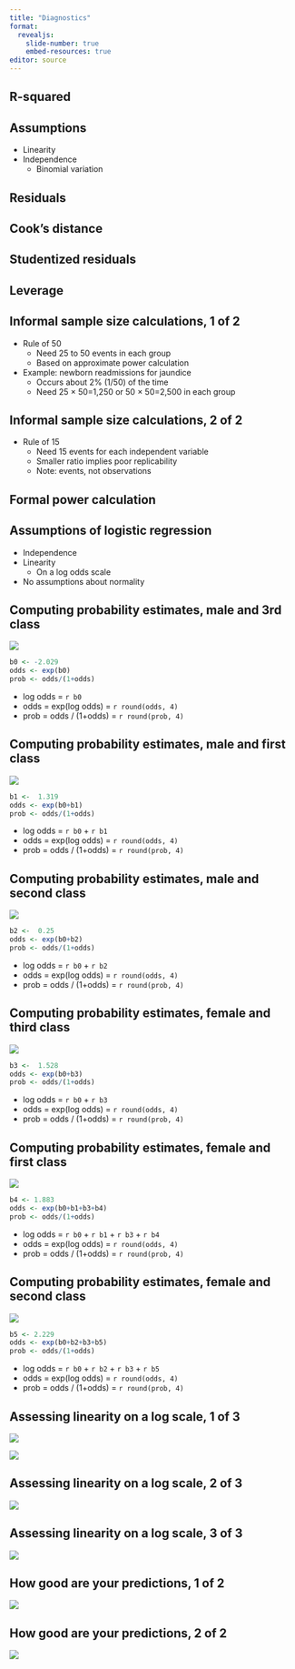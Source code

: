 ```yaml
---
title: "Diagnostics"
format: 
  revealjs:
    slide-number: true
    embed-resources: true
editor: source
---
```


## R-squared

## Assumptions

-   Linearity
-   Independence
    -   Binomial variation
    
## Residuals

## Cook's distance

## Studentized residuals

## Leverage

## Informal sample size calculations, 1 of 2

-   Rule of 50
    -   Need 25 to 50 events in each group
    -   Based on approximate power calculation
-   Example: newborn readmissions for jaundice
    -   Occurs about 2% (1/50) of the time
    -   Need 25 $\times$ 50=1,250 or 50 $\times$ 50=2,500 in each group
    
## Informal sample size calculations, 2 of 2

-   Rule of 15
    -   Need 15 events for each independent variable
    -   Smaller ratio implies poor replicability
    -   Note: events, not observations
    
## Formal power calculation    

## Assumptions of logistic regression

-   Independence
-   Linearity
    -   On a log odds scale
-   No assumptions about normality

## Computing probability estimates, male and 3rd class

![](images/assumptions-05.png)

```r
b0 <- -2.029
odds <- exp(b0)
prob <- odds/(1+odds)
```

-   log odds = `r b0`
-   odds = exp(log odds) = `r round(odds, 4)`
-   prob = odds / (1+odds) = `r round(prob, 4)`

## Computing probability estimates, male and first class

![](images/assumptions-05.png)

```r
b1 <-  1.319
odds <- exp(b0+b1)
prob <- odds/(1+odds)
```

-   log odds = `r b0` + `r b1`
-   odds = exp(log odds) = `r round(odds, 4)`
-   prob = odds / (1+odds) = `r round(prob, 4)`

## Computing probability estimates, male and second class

![](images/assumptions-05.png)

```r
b2 <-  0.25
odds <- exp(b0+b2)
prob <- odds/(1+odds)
```

-   log odds = `r b0` + `r b2`
-   odds = exp(log odds) = `r round(odds, 4)`
-   prob = odds / (1+odds) = `r round(prob, 4)`

## Computing probability estimates, female and third class

![](images/assumptions-05.png)

```r
b3 <-  1.528
odds <- exp(b0+b3)
prob <- odds/(1+odds)
```

-   log odds = `r b0` + `r b3`
-   odds = exp(log odds) = `r round(odds, 4)`
-   prob = odds / (1+odds) = `r round(prob, 4)`

## Computing probability estimates, female and first class

![](images/assumptions-05.png)

```r
b4 <- 1.883
odds <- exp(b0+b1+b3+b4)
prob <- odds/(1+odds)
```

-   log odds = `r b0` + `r b1` + `r b3` + `r b4`
-   odds = exp(log odds) = `r round(odds, 4)`
-   prob = odds / (1+odds) = `r round(prob, 4)`

## Computing probability estimates, female and second class

![](images/assumptions-05.png)

```r
b5 <- 2.229
odds <- exp(b0+b2+b3+b5)
prob <- odds/(1+odds)
```

-   log odds = `r b0` + `r b2` + `r b3` + `r b5`
-   odds = exp(log odds) = `r round(odds, 4)`
-   prob = odds / (1+odds) = `r round(prob, 4)`

## Assessing linearity on a log scale, 1 of 3

![](images/assumptions-01.png)

![](images/assumptions-02.png)

## Assessing linearity on a log scale, 2 of 3

![](images/assumptions-03.png)

## Assessing linearity on a log scale, 3 of 3

![](images/assumptions-04.png)

## How good are your predictions, 1 of 2

![](images/assumptions-06.png)

## How good are your predictions, 2 of 2

![](images/assumptions-07.png)
